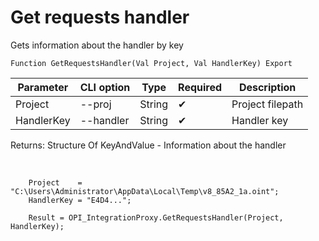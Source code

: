 ﻿---
sidebar_position: 3
---


# Get requests handler
 Gets information about the handler by key



`Function GetRequestsHandler(Val Project, Val HandlerKey) Export`

  | Parameter | CLI option | Type | Required | Description |
  |-|-|-|-|-|
  | Project | --proj | String | &#x2714; | Project filepath |
  | HandlerKey | --handler | String | &#x2714; | Handler key |

  
  Returns:  Structure Of KeyAndValue - Information about the handler

<br/>




```bsl title="1C:Enterprise/OneScript code example"
    Project    = "C:\Users\Administrator\AppData\Local\Temp\v8_85A2_1a.oint";
    HandlerKey = "E4D4...";

    Result = OPI_IntegrationProxy.GetRequestsHandler(Project, HandlerKey);
```
 




